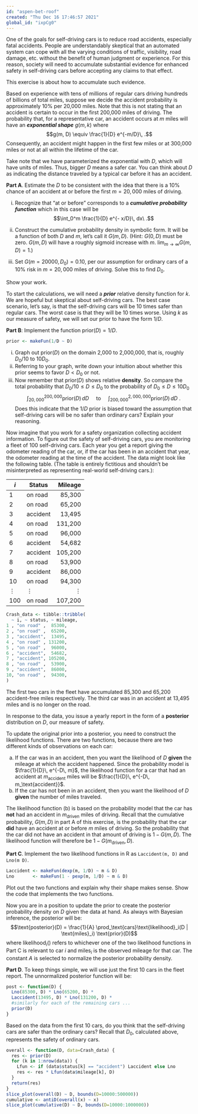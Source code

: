 ```yaml
---
id: "aspen-bet-roof"
created: "Thu Dec 16 17:46:57 2021"
global_id: "ixpCg0"
---
```


One of the goals for self-driving cars is to reduce road accidents, especially fatal accidents. People are understandably skeptical that an automated system can cope with all the varying conditions of traffic, visibility, road damage, etc. without the benefit of human judgment or experience. For this reason, society will need to accumulate substantial evidence for enhanced safety in self-driving cars before accepting any claims to that effect. 

This exercise is about how to accumulate such evidence. 

Based on experience with tens of millions of regular cars driving hundreds of billions of total miles, suppose we decide the accident probability is approximately 10% per 20,000 miles. Note that this is not stating that an accident is certain to occur in the first 200,000 miles of driving. The probability that, for a representative car, an accident occurs at $m$ miles will have an ***exponential shape*** $g(m, k)$ where $$g(m, D) \equiv \frac{1}{D} e^{-m/D}\, .$$ Consequently, an accident might happen in the first few miles or at 300,000 miles or not at all within the lifetime of the car. 

Take note that we have parameterized the exponential with $D$, which will have units of miles. Thus, bigger $D$ means a safer car. You can think about $D$ as indicating the distance traveled by a typical car before it has an accident.

**Part A**. Estimate the $D$ to be consistent with the idea that there is a 10% chance of an accident at or before the first $m=20,000$ miles of driving.

i. Recognize that "at or before" corresponds to a ***cumulative probability function*** which in this case will be $$\int_0^m \frac{1}{D} e^{- x/D}\, dx\ .$$

ii. Construct the cumulative probability density in symbolic form. It will be a function of both $D$ and $m$, let's call it $G(m, D)$. <!-- It will be $1- e^{- m/D}$ --> (Hint: $G(0, D)$ must be zero. $G(m, D)$ will have a roughly sigmoid increase with $m$. $\lim_{m \rightarrow \infty} G(m, D) = 1$.)

iii. Set $G(m=20000, D_0) = 0.10$, per our assumption for ordinary cars of a 10% risk in $m=20,000$ miles of driving. Solve this to find $D_0$. <!-- It will be $k \approx 190,000$ miles -->
    
Show your work.
    
To start the calculations, we will need a ***prior*** relative density function for $k$. We are hopeful but skeptical about self-driving cars. The best case scenario, let's say, is that the self-driving cars will be 10 times safer than regular cars. The worst case is that they will be 10 times worse. Using $k$ as our measure of safety, we will set our prior to have the form $1/D$.

**Part B**: Implement the function $\text{prior}(D) = 1/D$. 

```r
prior <- makeFun(1/D ~ D)
```

i. Graph out $\text{prior}(D)$ on the domain 2,000 to 2,000,000, that is, roughly $D_0/10$ to $10 D_0$. 
ii. Referring to your graph, write down your intuition about whether this prior seems to favor $D < D_0$ or not.
iii. Now remember that $\text{prior}(D)$ shows relative **density**. So compare the total probability that $D_0/10 \leq D \leq D_0$ to the probability of $D_0 \leq D \leq 10 D_0$
$$\int_{20,000}^{200,000} \text{prior}(D)\, dD\ \ \ \ \ \text{to}\ \ \ \ \ \int_{200,000}^{2,000,000} \text{prior}(D)\, dD\ .$$ Does this indicate that the $1/D$ prior is biased toward the assumption that self-driving cars will be no safer than ordinary cars? Explain your reasoning.

Now imagine that you work for a safety organization collecting accident information. To figure out the safety of self-driving cars, you are monitoring a fleet of 100 self-driving cars. Each year you get a report giving the odometer reading of the car, or, if the car has been in an accident that year, the odometer reading at the time of the accident. The data might look like the following table. (The table is entirely fictitious and shouldn't be misinterpreted as representing real-world self-driving cars.):

$i$   | Status    | Mileage
------|-----------|--------:
1     | on road   | 85,300
2     | on road   | 65,200
3     | accident  | 13,495
4     | on road   | 131,200
5     | on road   | 96,000
6     | accident  | 54,682
7     | accident  | 105,200
8     | on road   | 53,900
9     | accident  | 86,000
10    | on road   | 94,300
$\vdots$| $\vdots$  | $\vdots$
100 | on road   | 107,200

```r
Crash_data <- tibble::tribble(
  ~ i, ~ status, ~ mileage,
1 , "on road" ,  85300,
2 , "on road" ,  65200,
3 , "accident",  13495,
4 , "on road" , 131200,
5 , "on road" ,  96000,
6 , "accident",  54682,
7 , "accident", 105200,
8 , "on road" ,  53900,
9 , "accident",  86000,
10, "on road" ,  94300, 
)
```

The first two cars in the fleet have accumulated 85,300 and 65,200 accident-free miles respectively. The third car was in an accident at 13,495 miles and is no longer on the road.

In response to the data, you issue a yearly report in the form of a **posterior** distribution on $D$, our measure of safety. 

To update the original prior into a posterior, you need to construct the likelihood functions. There are two functions, because there are two different kinds of observations on each car:

a. If the car was in an accident, then you want the likelihood of $D$ **given** the mileage at which the accident happened. Since the probability model is $\frac{1}{D}\, e^{-D\, m}$, the likelihood function for a car that had an accident at $m_\text{accident}$ miles will be $\frac{1}{D}\, e^{-D\, m_\text{accident}}$.
b. If the car has not been in an accident, then you want the likelihood of $D$ **given** the number of miles traveled.  

The likelihood function (b) is based on the probability model that the car has **not** had an accident in $m_\text{driven}$ miles of driving. Recall that the cumulative probability, $G(m, D)$ in part A of this exercise, is the probability that the car **did** have an accident at or before $m$ miles of driving. So the probability that the car did not have an accident in that amount of driving is $1 - G(m, D)$. The likelihood function will therefore be $1 - G(m_\text{driven}, D)$.

**Part C**. Implement the two likelihood functions in R as `Laccident(m, D)` and `Lno(m D)`. 

```r
Laccident <- makeFun(dexp(m, 1/D) ~ m & D)
Lno       <- makeFun(1 - pexp(m, 1/D) ~ m & D)
```

Plot out the two functions and explain why their shape makes sense. Show the code that implements the two functions.

Now you are in a position to update the prior to create the posterior probability density on $D$ given the data at hand. As always with Bayesian inference, the posterior will be: $$\text{posterior}(D) = \frac{1}{A} \prod_\text{cars}\text{likelihood}_i(D | \text{miles}_i) \text{prior}(D)$$ where $\text{likelihood}_i()$ refers to whichever one of the two likelihood functions in Part C is relevant to car $i$ and $\text{miles}_i$ is the observed mileage for that car. The constant $A$ is selected to normalize the posterior probability density.

**Part D**.  To keep things simple, we will use just the first 10 cars in the fleet report. The unnormalized posterior function will be:

```r
post <- function(D) {
  Lno(85300, D) * Lno(65200, D) * 
  Laccident(13495, D) * Lno(131200, D) *  
  #similarly for each of the remaining cars ...
  prior(D)
}    
```   
    
Based on the data from the first 10 cars, do you think that the self-driving cars are safer than the ordinary cars? Recall that $D_0$, calculated above, represents the safety of ordinary cars.

<!-- What does the posterior look like based on the first ten cars? -->

```r
overall <- function(D, data=Crash_data) {
  res <- prior(D)
  for (k in 1:nrow(data)) {
    Lfun <- if (data$status[k] == "accident") Laccident else Lno
    res <- res * Lfun(data$mileage[k], D)
  }
  return(res)
}
slice_plot(overall(D) ~ D, bounds(D=10000:500000))
cumulative <- antiD(overall(x) ~ x)
slice_plot(cumulative(D) ~ D, bounds(D=10000:1000000))
```
